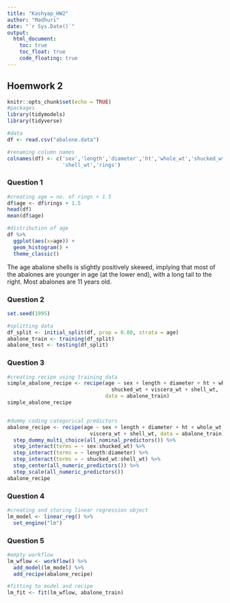 ```yaml
---
title: "Kashyap_HW2"
author: "Madhuri"
date: "`r Sys.Date()`"
output: 
  html_document:
    toc: true
    toc_float: true
    code_floating: true
---
```


## Hoemwork 2

```r
knitr::opts_chunk$set(echo = TRUE)
#packages
library(tidymodels)
library(tidyverse)

#data
df <- read.csv("abalone.data")

#renaming column names
colnames(df) <- c('sex','length','diameter','ht','whole_wt','shucked_wt','viscera_wt',
                  'shell_wt','rings')
```


### Question 1

```r
#creating age = no. of rings + 1.5
df$age <- df$rings + 1.5
head(df)
mean(df$age)

#distribution of age
df %>% 
  ggplot(aes(x=age)) +
  geom_histogram() +
  theme_classic()
```

The age abalone shells is slightly positively skewed, implying that most of the abalones are younger in age (at the lower end), with a long tail to the right. Most abalones are 11 years old.


### Question 2

```r
set.seed(1995)

#splitting data
df_split <- initial_split(df, prop = 0.80, strata = age)
abalone_train <- training(df_split)
abalone_test <- testing(df_split)
```


### Question 3

```r
#creating recipe using training data
simple_abalone_recipe <- recipe(age ~ sex + length + diameter + ht + whole_wt + 
                                  shucked_wt + viscera_wt + shell_wt, 
                                data = abalone_train)
simple_abalone_recipe


#dummy coding categorical predictors
abalone_recipe <- recipe(age ~ sex + length + diameter + ht + whole_wt + shucked_wt +
                           viscera_wt + shell_wt, data = abalone_train) %>% 
  step_dummy_multi_choice(all_nominal_predictors()) %>% 
  step_interact(terms = ~ sex:shucked_wt) %>% 
  step_interact(terms = ~ length:diameter) %>% 
  step_interact(terms = ~ shucked_wt:shell_wt) %>% 
  step_center(all_numeric_predictors()) %>% 
  step_scale(all_numeric_predictors())
abalone_recipe
```


### Question 4

```r
#creating and storing linear regression object
lm_model <- linear_reg() %>% 
  set_engine("lm")
```


### Question 5

```r
#empty workflow
lm_wflow <- workflow() %>% 
  add_model(lm_model) %>% 
  add_recipe(abalone_recipe)

#fitting to model and recipe
lm_fit <- fit(lm_wflow, abalone_train)
```

